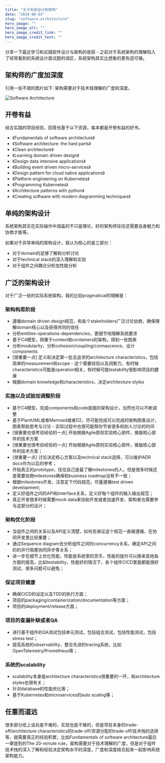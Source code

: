 ```yaml
---
title: "关于系统设计和架构"
date: "2024-08-03"
slug: "software-architecture"
hero_image: ""
hero_image_alt: ""
hero_image_credit_link: ""
hero_image_credit_text: ""
---
```


分享一下最近学习和实践软件设计与架构的收获 - 之前对于系统架构的理解陷入了经常看到的系统设计面试题的误区，系统架构其实比想象的更有迹可循。

## 架构师的广度加深度
引用一张不错的图片如下: 架构需要对于技术栈理解的广度和深度。

![Software Architecture](/blogs/architecture.png)

## 开卷有益
结合实践的项目经验，回答也基于以下资源，每本都是开卷有益的好书。
- 《Fundamentals of software architecture》
- 《Software architecture: the hard parts》
- 《Clean architecture》
- 《Learning domain driven design》
- 《Design data intensive applications》
- 《Building event driven micro-services》
- 《Design pattern for cloud native applications》
- 《Platform engineering on Kubernetes》
- 《Programming Kubernetes》
- 《Architecture patterns with python》
- 《Creating software with modern diagramming techniques》

## 单纯的架构设计
系统架构其实在实际操作中涵盖的不只是理论，好的架构师往往还需要自身魅力和协商才能等。

如果对于非常单纯的架构设计，我认为核心的是三部分：
- 对于domain的足够了解和分析讨论
- 对于technical stack的深入理解和实验
- 对于组件之间耦合分析加性能分析

## 广泛的架构设计

对于广泛一些的实际系统架构，我的比较pragmatical的理解是：
### 架构构思阶段
  - 遵循domain driven design规范，和各个stakeholders广泛讨论协商，确保理解domain核心以及获得共同的信任
  - 分析entities-operations-dependencies，更细节地理解系统要求
  - 基于C4模型，侧重于context和containers的架构，得到一些图表
  - 分析modularity，分析cohesion/coupling/connascence，设计components
  - [很重要一点] 定义和决定第一批去追求的architecture characteristics，包括简单的measurement和scope - 这个需要经验以及洞察力，有时候characteristics可能是operation相关，有时候可能testability很影响项目的健康
  - 根据domain knowledge和characteristics，决定architecture styles
### 实施以及试验加调整阶段
  - 基于C4模型，完成components和code层面的架构设计，当然也可以不断调整
  - 基于PlantUML或者Mermaid或者D2，尽可能完成可以完成的架构图表设计，图表帮助思考与讨论 - 实际过程中也很可能帮你节省很多和别人讨论的时间
  - [很重要也很考验经验的一点] 开始根据Agile原则实验核心部件，推敲核心部件的技术方案
  - [很重要也很考验经验的一点] 开始根据Agile原则实验核心部件，推敲核心部件的技术方案；
  - [很重要一点] 讨论决定核心方案以及technical stack选择，可以维护ADR docs作为以后的参考；
  - 开始真正的prototype，往往自己是最了解milestones的人，但是很多时候还是需要协商milestones确保和business roadmap没有不一致；
  - 根据milestones开发，注意定下代码规范，尽量遵循test driven development;
  - 定义好组件之间的API和interface关系，定义好每个组件的输入输出规范；
  - 真正开发很多时候需要mock data来协助开发或者加速开发，架构者也需要参与这部分的设计；
### 架构优化阶段
  - 当组件之间的关系以及API定义清楚，如何去保证这个规范一直被遵循，在协同开发里比较重要；
  - 通过Sequence diagram去分析组件之间的concurrency关系，确定API之间的的并行阻塞协同异步等关系；
  - 进一步在细节上优化性能，性能是系统里的货币，性能的提升可以换来其他各方面的提高，比如testability，性能好的情况下，各个组件CICD里面都能很好测试，很多问题可以避免；
### 保证项目健康
  - 确保CICD的设定以及TDD的执行方面；
  - 项目的packaging/containerization/documentation等方面；
  - 项目的deployment/release方面；
### 项目的查漏补缺或者QA
  - 进行基于组件的QA测试包括单元测试，包括组合测试，包括性能测试，包括stress test；
  - 提高系统的observability，整合先进的tracing系统，比如OpenTelemetry/Prometheus等；
### 系统的scalability
  - scalability本身是architecture characteristics很重要的一环，和architecture styles也很有关；
  - 针对database的性能优化等；
  - 基于Kubernetes和microservices的auto scaling等；

## 任重而道远

很多部分纸上谈兵是不难的，实现也是不难的，但是项目本身的trade-off/architecture characteristics的trade-off/资源分配的trade-off/技术栈的选择等，就需要真正的经验积累，比如Fundamentals of software architecture最后一章提到的The 20-minute rule，架构需要对于技术理解的广度，但是对于组件技术栈的深入了解和经验决定架构水平的深度，广度和深度结合起来一起影响系统架构能力。